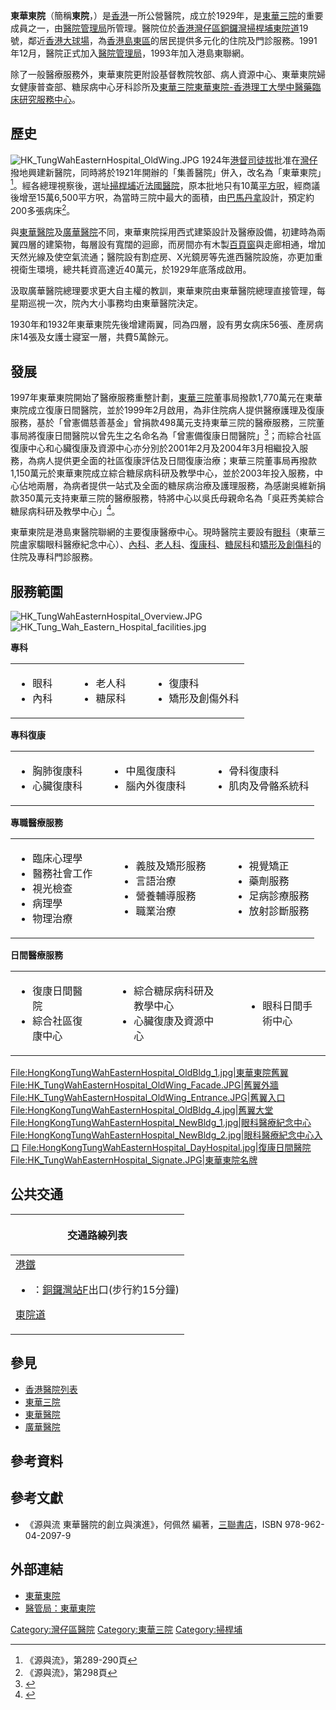 {{not|東區尤德夫人那打素醫院|東華醫院}}
{{Infobox Hospital
| Name       = 東華東院<br />Tung Wah Eastern Hospital
| Org/Group  = [[醫院管理局|醫院管理局]]
| Image      = HK_TungWahEasternHospital.jpg
| Caption    =  
| map_type   = 香港
| latitude   = 22.2747455
| longitude  = 114.1902755
| Logo       = <!-- optional -->
| Location   = 
| Region     = [[銅鑼灣|銅鑼灣]][[掃桿埔|掃桿埔]][[東院道|東院道]]19號
| State      = [[灣仔區|灣仔區]]
| Country    = [[香港|香港]]
| HealthCare = 
| Funding    = Public
| Type       = 復康醫療中心
| Specialty  =  
| Emergency  =
| Helipad    = 
| Beds       = 
| Founded    = 1929年 
| Closed     = <!-- optional -->
| Network    = [[港島東醫院聯網|港島東醫院聯網]]
| Website    = 
| Wiki-Links = <!-- optional -->
}}
'''東華東院'''（簡稱'''東院'''，{{lang-en|'''Tung Wah Eastern Hospital'''}}）是[[香港|香港]]一所公營醫院，成立於1929年，是[[東華三院|東華三院]]的重要成員之一，由[[醫院管理局|醫院管理局]]所管理。醫院位於[[香港|香港]][[灣仔區|灣仔區]][[銅鑼灣|銅鑼灣]][[掃桿埔|掃桿埔]][[東院道|東院道]]19號，鄰近[[香港大球場|香港大球場]]，為[[香港島|香港島]][[東區_(香港)|東區]]的居民提供多元化的住院及門診服務。1991年12月，醫院正式加入[[醫院管理局|醫院管理局]]，1993年加入港島東聯網。

除了一般醫療服務外，東華東院更附設基督教院牧部、病人資源中心、東華東院婦女健康普查部、糖尿病中心牙科診所及[[東華三院東華東院-香港理工大學中醫藥臨床研究服務中心|東華三院東華東院-香港理工大學中醫藥臨床研究服務中心]]。

==歷史==
[[File:HK_TungWahEasternHospital_OldWing.JPG|thumb]]
1924年[[港督|港督]][[司徒拔|司徒拔]]批准在[[灣仔|灣仔]]撥地興建新醫院，同時將於1921年開辦的「集善醫院」併入，改名為「東華東院」<ref>《源與流》，第289-290頁</ref>。經各總理視察後，選址[[掃桿埔|掃桿埔]]近[[聖保祿醫院_(香港)|法國醫院]]，原本批地只有10萬[[平方呎|平方呎]]，經商議後增至15萬6,500平方呎，為當時三院中最大的面積，由[[巴馬丹拿|巴馬丹拿]]設計，預定約200多張病床<ref>《源與流》，第298頁</ref>。

與[[東華醫院|東華醫院]]及[[廣華醫院|廣華醫院]]不同，東華東院採用西式建築設計及醫療設備，初建時為兩翼四層的建築物，每層設有寬闊的迴廊，而房間亦有木製[[百頁窗|百頁窗]]與走廊相通，增加天然光線及使空氣流通；醫院設有割症房、X光鏡房等先進西醫院設施，亦更加重視衛生環境，總共耗資高達近40萬元，於1929年底落成啟用。

汲取廣華醫院總理要求更大自主權的教訓，東華東院由東華醫院總理直接管理，每星期巡視一次，院內大小事務均由東華醫院決定。

1930年和1932年東華東院先後增建兩翼，同為四層，設有男女病床56張、產房病床14張及女護士寢室一層，共費5萬餘元。

==發展==
1997年東華東院開始了醫療服務重整計劃，[[東華三院|東華三院]]董事局撥款1,770萬元在東華東院成立復康日間醫院，並於1999年2月啟用，為非住院病人提供醫療護理及復康服務，基於「曾憲備慈善基金」曾捐款498萬元支持東華三院的醫療服務，三院董事局將復康日間醫院以曾先生之名命名為「曾憲備復康日間醫院」<ref>{{cite web |language=zh-hk |url=http://www.tungwah.org.hk/?content=694 |title=東華東院舉行曾憲備復康日間醫院命名典禮 |publisher=[[東華三院|''tungwah.org.hk'']] |date= |accessdate=2009-10-08 |archive-date=2019-08-16 |archive-url=https://web.archive.org/web/20190816181638/http://www.tungwah.org.hk/?content=694 |dead-url=no }}</ref>；而綜合社區復康中心和心臟復康及資源中心亦分別於2001年2月及2004年3月相繼投入服務，為病人提供更全面的社區復康評估及日間復康治療；東華三院董事局再撥款1,150萬元於東華東院成立綜合糖尿病科研及教學中心，並於2003年投入服務，中心佔地兩層，為病者提供一站式及全面的糖尿病治療及護理服務，為感謝吳維新捐款350萬元支持東華三院的醫療服務，特將中心以吳氏母親命名為「吳莊秀美綜合糖尿病科研及教學中心」<ref>{{cite web |language=zh-hk |url=http://www.xn--ehq323dhfu21q.hk/?structure=&content=219&articleid=341&article_archive=2008 |title=東華東院一站式糖尿病科研及教學中心 獲善長慨捐三百五十萬元舉行命名典禮 |publisher=[[東華三院|''東華三院.hk'']] |date=2008-03-11 |accessdate=2009-10-08}}</ref>。

東華東院是港島東醫院聯網的主要復康醫療中心。現時醫院主要設有[[眼科|眼科]]（東華三院盧家騶眼科醫療紀念中心）、[[內科|內科]]、[[老人科|老人科]]、[[復康科|復康科]]、[[糖尿科|糖尿科]]和[[矯形及創傷科|矯形及創傷科]]的住院及專科門診服務。

== 服務範圍 ==
[[File:HK_TungWahEasternHospital_Overview.JPG|thumb]]
[[File:HK_Tung_Wah_Eastern_Hospital_facilities.jpg|thumb]]
;'''專科'''
{|
|valign="top"|
*眼科
*內科
|width="10"| 
|valign="top"|
*老人科
*糖尿科
|width="10"| 
|valign="top"|
*復康科
*矯形及創傷外科
|}

;'''專科復康'''
{|
|valign="top"|
*胸肺復康科
*心臟復康科
|width="10"| 
|valign="top"|
*中風復康科
*腦內外復康科
|width="10"| 
|valign="top"|
*骨科復康科
*肌肉及骨骼系統科
|}

;'''專職醫療服務'''
{|
|valign="top"|
*臨床心理學
*醫務社會工作
*視光檢查
*病理學
*物理治療
|width="10"| 
|valign="top"|
*義肢及矯形服務
*言語治療
*營養輔導服務
*職業治療
|width="10"| 
|valign="top"|
*視覺矯正
*藥劑服務
*足病診療服務
*放射診斷服務
|}

;'''日間醫療服務'''
{|
|valign="top"|
*復康日間醫院
*綜合社區復康中心
|width="10"| 
|valign="top"|
*綜合糖尿病科研及教學中心
*心臟復康及資源中心
|width="10"| 
|valign="top"|
*眼科日間手術中心
|}

<gallery>
File:HongKongTungWahEasternHospital_OldBldg_1.jpg|東華東院舊翼
File:HK_TungWahEasternHospital_OldWing_Facade.JPG|舊翼外牆
File:HK_TungWahEasternHospital_OldWing_Entrance.JPG|舊翼入口
File:HongKongTungWahEasternHospital_OldBldg_4.jpg|舊翼大堂
File:HongKongTungWahEasternHospital_NewBldg_1.jpg|眼科醫療紀念中心
File:HongKongTungWahEasternHospital_NewBldg_2.jpg|眼科醫療紀念中心入口
File:HongKongTungWahEasternHospital_DayHospital.jpg|復康日間醫院
File:HK_TungWahEasternHospital_Signate.JPG|東華東院名牌
</gallery>

==公共交通==
{| class="mw-collapsible mw-collapsed wikitable" style="background:white; margin: 0 auto; width: auto;" 
! 交通路線列表
|-
|
;[[港鐵|港鐵]]
*{{港鐵路線標誌|ISL}}：[[銅鑼灣站|銅鑼灣站]]F出口(步行約15分鐘)
;[[東院道|東院道]]
{{港島巴士簡單列表|5B|8H}}
{{過海隧道巴士簡單列表|678|936|936A}}
|}

== 參見 ==
* [[香港醫院列表|香港醫院列表]]
* [[東華三院|東華三院]]
* [[東華醫院|東華醫院]]
* [[廣華醫院|廣華醫院]]

== 參考資料 ==
{{reflist}}

== 參考文獻 ==
*《源與流 東華醫院的創立與演進》，何佩然 編著，[[三聯書店|三聯書店]]，ISBN 978-962-04-2097-9

== 外部連結 ==
* [http://www.ha.org.hk/tweh/index.htm 東華東院] {{Wayback|url=http://www.ha.org.hk/tweh/index.htm |date=20180929012450 }}
* [http://www.ha.org.hk/hesd/nsapi/?MIval=ha_visitor_index&intro=ha%5fview%5fcontent%26c_id%3d100145&lang=C 醫管局：東華東院] {{Wayback|url=http://www.ha.org.hk/hesd/nsapi/?MIval=ha_visitor_index&intro=ha%5fview%5fcontent%26c_id%3d100145&lang=C |date=20070926234830 }}

{{醫院管理局轄下醫院及醫療機構}}
{{香港二級歷史建築}}
[[Category:灣仔區醫院|Category:灣仔區醫院]]
[[Category:東華三院|Category:東華三院]]
[[Category:掃桿埔|Category:掃桿埔]]